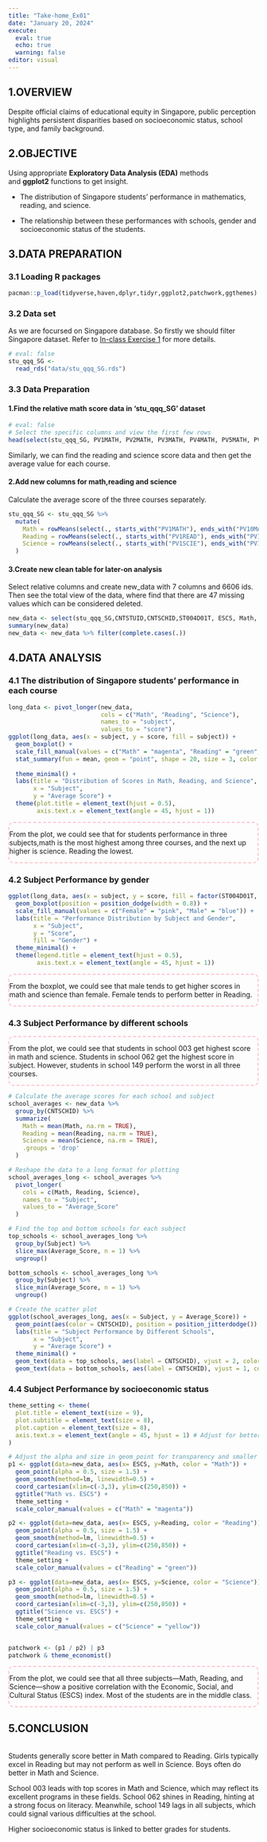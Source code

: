 ```yaml
---
title: "Take-home_Ex01"
date: "January 20, 2024"
execute: 
  eval: true
  echo: true
  warning: false
editor: visual
---
```


## 1.OVERVIEW

Despite official claims of educational equity in Singapore, public perception highlights persistent disparities based on socioeconomic status, school type, and family background.

## 2.OBJECTIVE

Using appropriate **Exploratory Data Analysis (EDA)** methods and **ggplot2** functions to get insight.

-   The distribution of Singapore students’ performance in mathematics, reading, and science.

-   The relationship between these performances with schools, gender and socioeconomic status of the students.

## 3.DATA PREPARATION

### 3.1 Loading R packages

```r
pacman::p_load(tidyverse,haven,dplyr,tidyr,ggplot2,patchwork,ggthemes)
```

### 3.2 Data set

As we are focursed on Singapore database. So firstly we should filter Singapore dataset. Refer to [In-class Exercise 1](https://isss608-ay2023-24t2.netlify.app/in-class_ex/in-class_ex01/in-class_ex01) for more details.

```r
# eval: false
stu_qqq_SG <-
  read_rds("data/stu_qqq_SG.rds")
```

### 3.3 Data Preparation

#### 1.Find the relative math score data in 'stu_qqq_SG' dataset

```r
# eval: false
# Select the specific columns and view the first few rows
head(select(stu_qqq_SG, PV1MATH, PV2MATH, PV3MATH, PV4MATH, PV5MATH, PV6MATH, PV7MATH, PV8MATH, PV9MATH, PV10MATH))
```

Similarly, we can find the reading and science score data and then get the average value for each course.

#### 2.Add new columns for math,reading and science

Calculate the average score of the three courses separately.

```r
stu_qqq_SG <- stu_qqq_SG %>%
  mutate(
    Math = rowMeans(select(., starts_with("PV1MATH"), ends_with("PV10MATH")), na.rm = TRUE),
    Reading = rowMeans(select(., starts_with("PV1READ"), ends_with("PV10READ")), na.rm = TRUE),
    Science = rowMeans(select(., starts_with("PV1SCIE"), ends_with("PV10SCIE")), na.rm = TRUE)
  )
```

#### 3.Create new clean table for later-on analysis

Select relative columns and create new_data with 7 columns and 6606 ids. Then see the total view of the data, where find that there are 47 missing values which can be considered deleted.

```r
new_data <- select(stu_qqq_SG,CNTSTUID,CNTSCHID,ST004D01T, ESCS, Math, Reading, Science)
summary(new_data)
new_data <- new_data %>% filter(complete.cases(.))
```

## 4.DATA ANALYSIS

### 4.1 The distribution of Singapore students’ performance in each course

```r
long_data <- pivot_longer(new_data, 
                          cols = c("Math", "Reading", "Science"),
                          names_to = "subject", 
                          values_to = "score")
ggplot(long_data, aes(x = subject, y = score, fill = subject)) +
  geom_boxplot() +  
  scale_fill_manual(values = c("Math" = "magenta", "Reading" = "green", "Science" = "yellow")) + # 为不同的科目设置颜色
  stat_summary(fun = mean, geom = "point", shape = 20, size = 3, color = "red") +
  
  theme_minimal() +
  labs(title = "Distribution of Scores in Math, Reading, and Science",
       x = "Subject",
       y = "Average Score") +
  theme(plot.title = element_text(hjust = 0.5),
        axis.text.x = element_text(angle = 45, hjust = 1))

```

::: {#myDiv .highlighted-box style="border: 2px dashed pink;border-radius: 10px;"}
From the plot, we could see that for students performance in three subjects,math is the most highest among three courses, and the next up higher is science. Reading the lowest.
:::

### 4.2 Subject Performance by gender

```r
ggplot(long_data, aes(x = subject, y = score, fill = factor(ST004D01T, labels = c("Female", "Male")))) +
  geom_boxplot(position = position_dodge(width = 0.8)) +
  scale_fill_manual(values = c("Female" = "pink", "Male" = "blue")) +
  labs(title = "Performance Distribution by Subject and Gender",
       x = "Subject",
       y = "Score",
       fill = "Gender") +
  theme_minimal() +
  theme(legend.title = element_text(hjust = 0.5),
        axis.text.x = element_text(angle = 45, hjust = 1))
```

::: {.highlighted-box style="border: 2px dashed pink;border-radius: 10px;"}
From the boxplot, we could see that male tends to get higher scores in math and science than female. Female tends to perform better in Reading.
:::

### 4.3 Subject Performance by different schools

::: {.highlighted-box style="border: 2px dashed pink;border-radius: 10px;"}
From the plot, we could see that students in school 003 get highest score in math and science. Students in school 062 get the highest score in subject. However, students in school 149 perform the worst in all three courses.
:::

```r
# Calculate the average scores for each school and subject
school_averages <- new_data %>%
  group_by(CNTSCHID) %>%
  summarize(
    Math = mean(Math, na.rm = TRUE),
    Reading = mean(Reading, na.rm = TRUE),
    Science = mean(Science, na.rm = TRUE),
    .groups = 'drop'
  )

# Reshape the data to a long format for plotting
school_averages_long <- school_averages %>%
  pivot_longer(
    cols = c(Math, Reading, Science),
    names_to = "Subject",
    values_to = "Average_Score"
  )

# Find the top and bottom schools for each subject
top_schools <- school_averages_long %>%
  group_by(Subject) %>%
  slice_max(Average_Score, n = 1) %>%
  ungroup()

bottom_schools <- school_averages_long %>%
  group_by(Subject) %>%
  slice_min(Average_Score, n = 1) %>%
  ungroup()

# Create the scatter plot
ggplot(school_averages_long, aes(x = Subject, y = Average_Score)) +
  geom_point(aes(color = CNTSCHID), position = position_jitterdodge()) +
  labs(title = "Subject Performance by Different Schools",
       x = "Subject", 
       y = "Average Score") +
  theme_minimal() +
  geom_text(data = top_schools, aes(label = CNTSCHID), vjust = 2, color = "blue") +
  geom_text(data = bottom_schools, aes(label = CNTSCHID), vjust = 1, color = "red")
```

### 4.4 Subject Performance by socioeconomic status

```r
theme_setting <- theme(
  plot.title = element_text(size = 9),
  plot.subtitle = element_text(size = 8),
  plot.caption = element_text(size = 8),
  axis.text.x = element_text(angle = 45, hjust = 1) # Adjust for better readability
)

# Adjust the alpha and size in geom_point for transparency and smaller points
p1 <- ggplot(data=new_data, aes(x= ESCS, y=Math, color = "Math")) +
  geom_point(alpha = 0.5, size = 1.5) +
  geom_smooth(method=lm, linewidth=0.5) +  
  coord_cartesian(xlim=c(-3,3), ylim=c(250,850)) +
  ggtitle("Math vs. ESCS") +  
  theme_setting +
  scale_color_manual(values = c("Math" = "magenta"))

p2 <- ggplot(data=new_data, aes(x= ESCS, y=Reading, color = "Reading")) +
  geom_point(alpha = 0.5, size = 1.5) +
  geom_smooth(method=lm, linewidth=0.5) +  
  coord_cartesian(xlim=c(-3,3), ylim=c(250,850)) +
  ggtitle("Reading vs. ESCS") +
  theme_setting +
  scale_color_manual(values = c("Reading" = "green"))

p3 <- ggplot(data=new_data, aes(x= ESCS, y=Science, color = "Science")) +
  geom_point(alpha = 0.5, size = 1.5) +
  geom_smooth(method=lm, linewidth=0.5) +  
  coord_cartesian(xlim=c(-3,3), ylim=c(250,850)) +
  ggtitle("Science vs. ESCS") +
  theme_setting +
  scale_color_manual(values = c("Science" = "yellow"))


patchwork <- (p1 / p2) | p3
patchwork & theme_economist()
```

::: {.highlighted-box style="border: 2px dashed pink;border-radius: 10px;"}
From the plot, we could see that all three subjects—Math, Reading, and Science—show a positive correlation with the Economic, Social, and Cultural Status (ESCS) index. Most of the students are in the middle class.
:::

## 5.CONCLUSION

\
Students generally score better in Math compared to Reading. Girls typically excel in Reading but may not perform as well in Science. Boys often do better in Math and Science.

School 003 leads with top scores in Math and Science, which may reflect its excellent programs in these fields. School 062 shines in Reading, hinting at a strong focus on literacy. Meanwhile, school 149 lags in all subjects, which could signal various difficulties at the school.

Higher socioeconomic status is linked to better grades for students.

